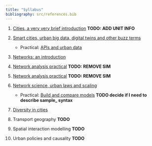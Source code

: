 ```yaml
---
title: "Syllabus"
bibliography: src/references.bib
---
```


1.  [Cities, a very very brief introduction](src/why_cities.qmd) **TODO: ADD UNIT INFO**

2.  [Smart cities, urban big data, digital twins and other buzz terms](src/smart_cities.qmd)

    -   Practical: [APIs and urban data](src/apis.Rmd) 
    
    <!-- 2. digital traces **P**: ??? think of traces --> 
    
    <!-- 3. Social Media **P**: Twitter -->

3.  [Networks: an introduction](src/intro_networks.qmd)

4.  [Network analysis practical](src/network_analysis.Rmd) **TODO: REMOVE SIM**

5.  [Network analysis practical](src/network_analysis.Rmd) **TODO: REMOVE SIM**

    <!-- -   Csárdi, G., Nepusz, T., & Airoldi, E. M. (2016). Statistical network analysis with igraph. Springer. Available online at https://www.uni-due.de/hummell/sna/igraph/docs/.BookDraft-CsardiNepuszAiroldi2016.pdf. \[*methods*\] -->

    <!-- -   Degree distribution (see help_degree_sistribution.Rmd) -->

6.  [Network science, urban laws and scaling](src/network_science.qmd)

    -   Practical: [Build and compare models](src/network_models.Rmd) **TODO decide if I need to describe sample_ syntax**


7.  [Diversity in cities](src/diversity.qmd)

8.  Transport geography **TODO**

<!-- For spatial interactions: - Bettencourt 2021 8.1.3 for Maximum entropym radiation and a variant of urban scaling - https://www.nature.com/articles/nature10856 -->

<!-- For network analysis: - Barthelemy 2018 Ch. 7. It has examples for road and subway studies + some policy elements. No code. -->

<!-- 8.  Networks small scale / Spatial networks -->

<!--     -   https://cran.r-project.org/web/packages/sfnetworks/ -->
<!--     -   Boeing -->
<!--     -   https://osf.io/78yub/ -->
<!--     -   Lovelace's book, Geocomputation with R https://geocompr.robinlovelace.net/ -->

<!-- use sfnetworks as it contains igraph. Use the vignettes. https://cran.r-project.org/web/packages/sfnetworks/index.html -->

9.  Spatial interaction modelling **TODO** 

<!-- @kolaczyk2020statistical Ch 9 -->

10. Urban policies and causality **TODO**

